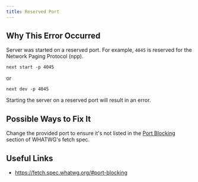 ```yaml
---
title: Reserved Port
---
```


## Why This Error Occurred

Server was started on a reserved port. For example, `4045` is reserved for the Network Paging Protocol (npp).

```
next start -p 4045
```

or

```
next dev -p 4045
```

Starting the server on a reserved port will result in an error.

## Possible Ways to Fix It

Change the provided port to ensure it's not listed in the [Port Blocking](https://fetch.spec.whatwg.org/#port-blocking) section of WHATWG's fetch spec.

## Useful Links

- https://fetch.spec.whatwg.org/#port-blocking
